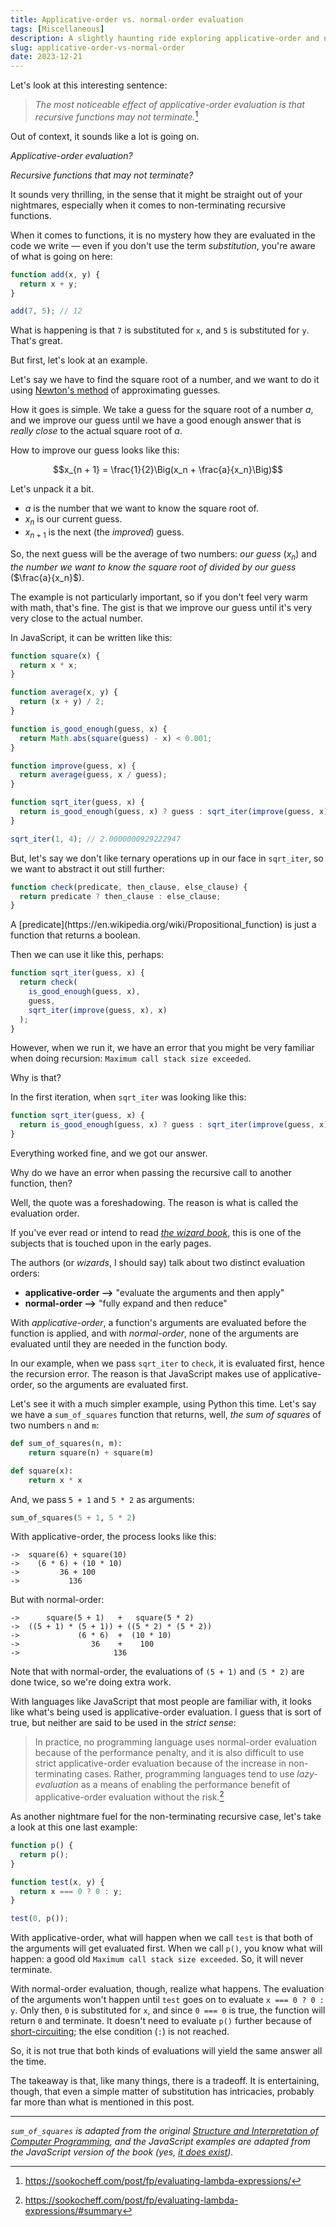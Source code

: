 ```yaml
---
title: Applicative-order vs. normal-order evaluation
tags: [Miscellaneous]
description: A slightly haunting ride exploring applicative-order and normal-order evaluation.
slug: applicative-order-vs-normal-order
date: 2023-12-21
---
```


Let's look at this interesting sentence:

> _The most noticeable effect of applicative-order evaluation is that recursive functions may not terminate._[^1]

Out of context, it sounds like a lot is going on.

_Applicative-order evaluation?_

_Recursive functions that may not terminate?_

It sounds very thrilling, in the sense that it might be straight out of your nightmares, especially when it comes to non-terminating recursive functions.

When it comes to functions, it is no mystery how they are evaluated in the code we write — even if you don't use the term _substitution_, you're aware of what is going on here:

```js
function add(x, y) { 
  return x + y; 
}

add(7, 5); // 12
```

What is happening is that `7` is substituted for `x`, and `5` is substituted for `y`. That's great.

But first, let's look at an example.

Let's say we have to find the square root of a number, and we want to do it using [Newton's method](https://ocw.mit.edu/courses/18-335j-introduction-to-numerical-methods-spring-2019/0a734ecc94b60a26213488e68588bc8d_MIT18_335JS19_lec1.pdf) of approximating guesses.

How it goes is simple. We take a guess for the square root of a number $a$, and we improve our guess until we have a good enough answer that is _really close_ to the actual square root of $a$.

How to improve our guess looks like this:

$$x_{n + 1} = \frac{1}{2}\Big(x_n + \frac{a}{x_n}\Big)$$

Let's unpack it a bit.

- $a$ is the number that we want to know the square root of.
- $x_n$ is our current guess.
- $x_{n + 1}$ is the next (the _improved_) guess.

So, the next guess will be the average of two numbers: *our guess* ($x_n$) and *the number we want to know the square root of divided by our guess* ($\frac{a}{x_n}$).

The example is not particularly important, so if you don't feel very warm with math, that's fine. The gist is that we improve our guess until it's very very close to the actual number.

In JavaScript, it can be written like this:

```js
function square(x) {
  return x * x;
}

function average(x, y) {
  return (x + y) / 2;
}

function is_good_enough(guess, x) {
  return Math.abs(square(guess) - x) < 0.001;
}

function improve(guess, x) {
  return average(guess, x / guess);
}

function sqrt_iter(guess, x) {
  return is_good_enough(guess, x) ? guess : sqrt_iter(improve(guess, x), x);
}

sqrt_iter(1, 4); // 2.0000000929222947
```

But, let's say we don't like ternary operations up in our face in `sqrt_iter`, so we want to abstract it out still further:

```js
function check(predicate, then_clause, else_clause) {
  return predicate ? then_clause : else_clause;
}
```

<Note>
A [predicate](https://en.wikipedia.org/wiki/Propositional_function) is just a function that returns a boolean.
</Note>

Then we can use it like this, perhaps:

```js
function sqrt_iter(guess, x) {
  return check(
    is_good_enough(guess, x),
    guess,
    sqrt_iter(improve(guess, x), x)
  );
}
```

However, when we run it, we have an error that you might be very familiar when doing recursion: `Maximum call stack size exceeded`.

Why is that?

In the first iteration, when `sqrt_iter` was looking like this:

```js
function sqrt_iter(guess, x) {
  return is_good_enough(guess, x) ? guess : sqrt_iter(improve(guess, x), x);
}
```

Everything worked fine, and we got our answer.

Why do we have an error when passing the recursive call to another function, then?

Well, the quote was a foreshadowing. The reason is what is called the evaluation order.

If you've ever read or intend to read [_the wizard book_](https://web.mit.edu/6.001/6.037/sicp.pdf), this is one of the subjects that is touched upon in the early pages.

The authors (or _wizards_, I should say) talk about two distinct evaluation orders:

- **applicative-order -->** "evaluate the arguments and then apply"
- **normal-order -->** "fully expand and then reduce"

With _applicative-order_, a function's arguments are evaluated before the function is applied, and with _normal-order_, none of the arguments are evaluated until they are needed in the function body.

In our example, when we pass `sqrt_iter` to `check`, it is evaluated first, hence the recursion error. The reason is that JavaScript makes use of applicative-order, so the arguments are evaluated first.

Let's see it with a much simpler example, using Python this time. Let's say we have a `sum_of_squares` function that returns, well, _the sum of squares_ of two numbers `n` and `m`:

```python
def sum_of_squares(n, m):
    return square(n) + square(m)

def square(x):
    return x * x
```

And, we pass `5 + 1` and `5 * 2` as arguments:

```python
sum_of_squares(5 + 1, 5 * 2)
```

With applicative-order, the process looks like this:

```
->  square(6) + square(10)
->    (6 * 6) + (10 * 10)
->         36 + 100
->           136
```

But with normal-order:

```
->      square(5 + 1)   +   square(5 * 2)
->  ((5 + 1) * (5 + 1)) + ((5 * 2) * (5 * 2))
->             (6 * 6)  +  (10 * 10)
->                36    +    100
->                     136
```

Note that with normal-order, the evaluations of `(5 + 1)` and `(5 * 2)` are done twice, so we're doing extra work.

With languages like JavaScript that most people are familiar with, it looks like what's being used is applicative-order evaluation. I guess that is sort of true, but neither are said to be used in the _strict sense_:

> In practice, no programming language uses normal-order evaluation because of the performance penalty, and it is also difficult to use strict applicative-order evaluation because of the increase in non-terminating cases. Rather, programming languages tend to use _lazy-evaluation_ as a means of enabling the performance benefit of applicative-order evaluation without the risk.[^2]

As another nightmare fuel for the non-terminating recursive case, let's take a look at this one last example:

```js
function p() { 
  return p(); 
}

function test(x, y) {
  return x === 0 ? 0 : y;
}

test(0, p());
```

With applicative-order, what will happen when we call `test` is that both of the arguments will get evaluated first. When we call `p()`, you know what will happen: a good old `Maximum call stack size exceeded`. So, it will never terminate.

With normal-order evaluation, though, realize what happens. 
The evaluation of the arguments won't happen until `test` goes on to evaluate `x === 0 ? 0 : y`. Only then, `0` is substituted for `x`, and since `0 === 0` is true, the function will return `0` and terminate. It doesn't need to evaluate `p()` further because of [short-circuiting](https://en.wikipedia.org/wiki/Short-circuit_evaluation); the else condition (`:`) is not reached.

So, it is not true that both kinds of evaluations will yield the same answer all the time. 

The takeaway is that, like many things, there is a tradeoff.
It is entertaining, though, that even a simple matter of substitution has intricacies, probably far more than what is mentioned in this post.

---

_`sum_of_squares` is adapted from the original [Structure and Interpretation of Computer Programming](https://web.mit.edu/6.001/6.037/sicp.pdf#subsection.1.1.5), and the JavaScript examples are adapted from the JavaScript version of the book (yes, [it does exist](https://sourceacademy.org/sicpjs))._

[^1]: https://sookocheff.com/post/fp/evaluating-lambda-expressions/
[^2]: https://sookocheff.com/post/fp/evaluating-lambda-expressions/#summary

